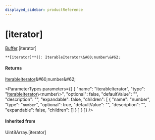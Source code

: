 ```yaml
---
displayed_sidebar: productReference
---
```



# [iterator]

[Buffer](../../interfaces/Buffer.mdx).[iterator]

`**[iterator]**(): IterableIterator\&#60;number\&#62;`

#### Returns

[IterableIterator](../../interfaces/IterableIterator.mdx)\&#60;number\&#62;

<ParameterTypes parameters={[
  {
    "name": "IterableIterator",
    "type": "[IterableIterator](../../interfaces/IterableIterator.mdx)\\&#60;number\\&#62;",
    "optional": false,
    "defaultValue": "",
    "description": "",
    "expandable": false,
    "children": [
      {
        "name": "number",
        "type": "`number`",
        "optional": true,
        "defaultValue": "",
        "description": "",
        "expandable": false,
        "children": []
      }
    ]
  }
]} />

#### Inherited from

Uint8Array.[iterator]

